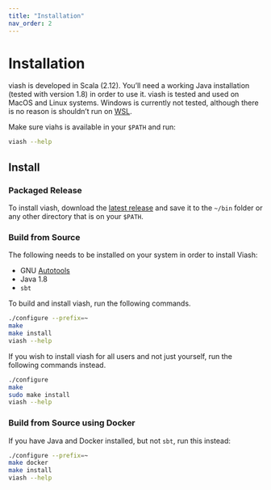 ```yaml
---
title: "Installation"
nav_order: 2
---
```


# Installation

viash is developed in Scala (2.12). You'll need a working Java installation (tested with version 1.8) in order to use it. viash is tested and used on MacOS and Linux systems. Windows is currently not tested, although there is no reason is shouldn't run on [WSL](https://docs.microsoft.com/en-us/windows/wsl/install-win10).

Make sure viahs is available in your `$PATH` and run:

```bash
viash --help
```

## Install

### Packaged Release

To install viash, download the [latest release](https://github.com/data-intuitive/viash/releases) and save it to the `~/bin` folder or any other directory that is on your `$PATH`.

### Build from Source

The following needs to be installed on your system in order to install Viash:

- GNU [Autotools](https://www.gnu.org/software/automake/manual/html_node/Autotools-Introduction.html#Autotools-Introduction)
- Java 1.8
- `sbt`

To build and install viash, run the following commands.
```bash
./configure --prefix=~
make
make install
viash --help
```

If you wish to install viash for all users and not just yourself, run the following commands instead.
```bash
./configure
make
sudo make install
viash --help
```

### Build from Source using Docker

If you have Java and Docker installed, but not `sbt`, run this instead:

```bash
./configure --prefix=~
make docker
make install
viash --help
```
